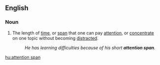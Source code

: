 ==English==

===Noun===
{{en-noun|sg=[[attention]] [[span]]}}

# The length of [[time]], or [[span]] that one can pay [[attention]], or [[concentrate]] on one topic without becoming [[distracted]].
#: ''He has learning difficulties because of his short '''attention span'''.''

[[hu:attention span]]